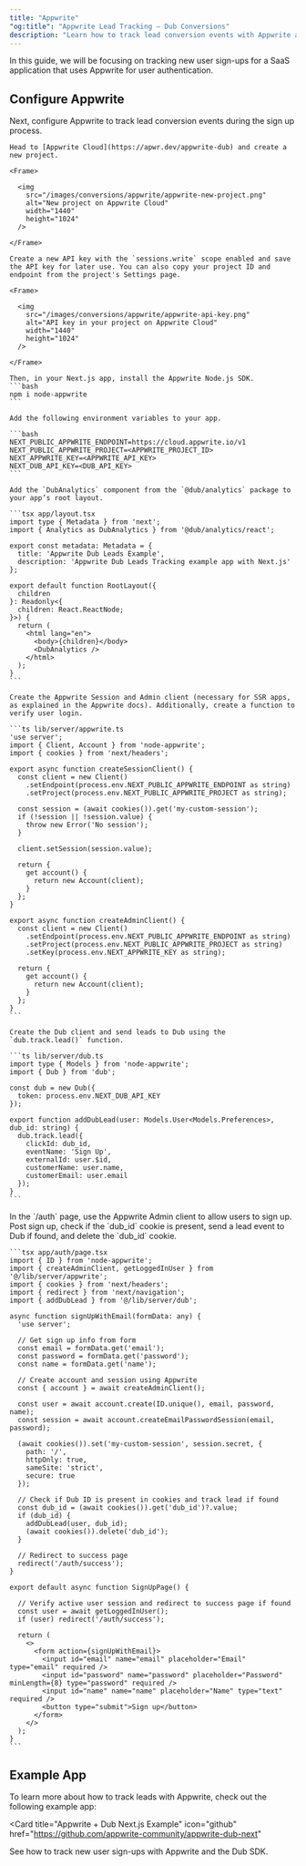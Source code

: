 ```yaml
---
title: "Appwrite"
"og:title": "Appwrite Lead Tracking – Dub Conversions"
description: "Learn how to track lead conversion events with Appwrite and Dub"
---
```



<LeadsIntro />

In this guide, we will be focusing on tracking new user sign-ups for a SaaS application that uses Appwrite for user authentication.

<LeadsPrerequisites />

## Configure Appwrite


Next, configure Appwrite to track lead conversion events during the sign up process.

<Steps>

  <Step title="Create an Appwrite Cloud project">

    Head to [Appwrite Cloud](https://apwr.dev/appwrite-dub) and create a new project. 
    
    <Frame>

      <img
        src="/images/conversions/appwrite/appwrite-new-project.png"
        alt="New project on Appwrite Cloud"
        width="1440"
        height="1024"
      />

    </Frame>

    Create a new API key with the `sessions.write` scope enabled and save the API key for later use. You can also copy your project ID and endpoint from the project's Settings page.

    <Frame>

      <img
        src="/images/conversions/appwrite/appwrite-api-key.png"
        alt="API key in your project on Appwrite Cloud"
        width="1440"
        height="1024"
      />

    </Frame>

    Then, in your Next.js app, install the Appwrite Node.js SDK.
    ```bash
    npm i node-appwrite
    ```
  
  </Step>

  <Step title="Add environment variables">
    
    Add the following environment variables to your app.

    ```bash
    NEXT_PUBLIC_APPWRITE_ENDPOINT=https://cloud.appwrite.io/v1
    NEXT_PUBLIC_APPWRITE_PROJECT=<APPWRITE_PROJECT_ID>
    NEXT_APPWRITE_KEY=<APPWRITE_API_KEY>
    NEXT_DUB_API_KEY=<DUB_API_KEY>
    ```

  </Step>

  <Step title="Integrate Dub Analytics">

    Add the `DubAnalytics` component from the `@dub/analytics` package to your app’s root layout.

    ```tsx app/layout.tsx
    import type { Metadata } from 'next';
    import { Analytics as DubAnalytics } from '@dub/analytics/react';

    export const metadata: Metadata = {
      title: 'Appwrite Dub Leads Example',
      description: 'Appwrite Dub Leads Tracking example app with Next.js'
    };

    export default function RootLayout({
      children
    }: Readonly<{
      children: React.ReactNode;
    }>) {
      return (
        <html lang="en">
          <body>{children}</body>
          <DubAnalytics />
        </html>
      );
    }
    ```

  </Step>

  <Step title="Prepare the Appwrite client and auth library">

    Create the Appwrite Session and Admin client (necessary for SSR apps, as explained in the Appwrite docs). Additionally, create a function to verify user login.

    ```ts lib/server/appwrite.ts
    'use server';
    import { Client, Account } from 'node-appwrite';
    import { cookies } from 'next/headers';

    export async function createSessionClient() {
      const client = new Client()
        .setEndpoint(process.env.NEXT_PUBLIC_APPWRITE_ENDPOINT as string)
        .setProject(process.env.NEXT_PUBLIC_APPWRITE_PROJECT as string);

      const session = (await cookies()).get('my-custom-session');
      if (!session || !session.value) {
        throw new Error('No session');
      }

      client.setSession(session.value);

      return {
        get account() {
          return new Account(client);
        }
      };
    }

    export async function createAdminClient() {
      const client = new Client()
        .setEndpoint(process.env.NEXT_PUBLIC_APPWRITE_ENDPOINT as string)
        .setProject(process.env.NEXT_PUBLIC_APPWRITE_PROJECT as string)
        .setKey(process.env.NEXT_APPWRITE_KEY as string);

      return {
        get account() {
          return new Account(client);
        }
      };
    }
    ```
  </Step>

  <Step title="Set up Dub SDK">

    Create the Dub client and send leads to Dub using the `dub.track.lead()` function.

    ```ts lib/server/dub.ts
    import type { Models } from 'node-appwrite';
    import { Dub } from 'dub';

    const dub = new Dub({
      token: process.env.NEXT_DUB_API_KEY
    });

    export function addDubLead(user: Models.User<Models.Preferences>, dub_id: string) {
      dub.track.lead({
        clickId: dub_id,
        eventName: 'Sign Up',
        externalId: user.$id,
        customerName: user.name,
        customerEmail: user.email
      });
    }
    ```

  </Step>

  <Step title="Send leads to Dub on user signup">
    In the `/auth` page, use the Appwrite Admin client to allow users to sign up. Post sign up, check if the `dub_id` cookie is present, send a lead event to Dub if found, and delete the `dub_id` cookie.

    ```tsx app/auth/page.tsx
    import { ID } from 'node-appwrite';
    import { createAdminClient, getLoggedInUser } from '@/lib/server/appwrite';
    import { cookies } from 'next/headers';
    import { redirect } from 'next/navigation';
    import { addDubLead } from '@/lib/server/dub';

    async function signUpWithEmail(formData: any) {
      'use server';

      // Get sign up info from form
      const email = formData.get('email');
      const password = formData.get('password');
      const name = formData.get('name');

      // Create account and session using Appwrite
      const { account } = await createAdminClient();

      const user = await account.create(ID.unique(), email, password, name);
      const session = await account.createEmailPasswordSession(email, password);

      (await cookies()).set('my-custom-session', session.secret, {
        path: '/',
        httpOnly: true,
        sameSite: 'strict',
        secure: true
      });

      // Check if Dub ID is present in cookies and track lead if found
      const dub_id = (await cookies()).get('dub_id')?.value;
      if (dub_id) {
        addDubLead(user, dub_id);
        (await cookies()).delete('dub_id');
      }

      // Redirect to success page
      redirect('/auth/success');
    }

    export default async function SignUpPage() {

      // Verify active user session and redirect to success page if found
      const user = await getLoggedInUser();
      if (user) redirect('/auth/success');

      return (
        <>
          <form action={signUpWithEmail}>
            <input id="email" name="email" placeholder="Email" type="email" required />
            <input id="password" name="password" placeholder="Password" minLength={8} type="password" required />
            <input id="name" name="name" placeholder="Name" type="text" required />
            <button type="submit">Sign up</button>
          </form>
        </>
      );
    }
    ```
  </Step>

</Steps>

<LeadsAttributes />

## Example App

To learn more about how to track leads with Appwrite, check out the following example app:

<Card
  title="Appwrite + Dub Next.js  Example"
  icon="github"
  href="https://github.com/appwrite-community/appwrite-dub-next"
>
  See how to track new user sign-ups with Appwrite and the Dub SDK.
</Card>

<LeadsOutro />

